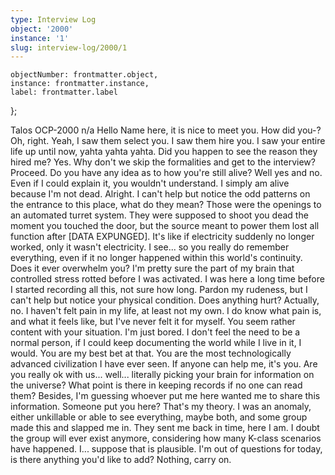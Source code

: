 ```yaml
---
type: Interview Log
object: '2000'
instance: '1'
slug: interview-log/2000/1
---
```


    objectNumber: frontmatter.object,
    instance: frontmatter.instance,
    label: frontmatter.label
};

<InterviewLog item={item} slug={frontmatter.slug}>
    <Fragment slot="interviewerName">Talos</Fragment>
    <Fragment slot="subjectName">OCP-2000</Fragment>
    <Fragment slot="topic">n/a</Fragment>
    <Fragment slot="body">
        <InterviewSpokenLine member={subject}>Hello Name here, it is nice to meet you.</InterviewSpokenLine>
        <InterviewSpokenLine member={interviewer}>How did you-? Oh, right.</InterviewSpokenLine>
        <InterviewSpokenLine member={subject}>Yeah, I saw them select you. I saw them hire you. I saw your entire life up until now, yahta yahta yahta.</InterviewSpokenLine>
        <InterviewSpokenLine member={interviewer}>Did you happen to see the reason they hired me?</InterviewSpokenLine>
        <InterviewSpokenLine member={subject}>Yes.</InterviewSpokenLine>
        <InterviewSpokenLine member={interviewer}>Why don't we skip the formalities and get to the interview?</InterviewSpokenLine>
        <InterviewSpokenLine member={subject}>Proceed.</InterviewSpokenLine>
        <InterviewSpokenLine member={interviewer}>Do you have any idea as to how you're still alive?</InterviewSpokenLine>
        <InterviewSpokenLine member={subject}>Well yes and no. Even if I could explain it, you wouldn't understand. I simply am alive because I'm not dead.</InterviewSpokenLine>
        <InterviewSpokenLine member={interviewer}>Alright. I can't help but notice the odd patterns on the entrance to this place, what do they mean?</InterviewSpokenLine>
        <InterviewSpokenLine member={subject}>Those were the openings to an automated turret system. They were supposed to shoot you dead the moment you touched the door, but the source meant to power them lost all function after [DATA EXPUNGED]. It's like if electricity suddenly no longer worked, only it wasn't electricity.</InterviewSpokenLine>
        <InterviewSpokenLine member={interviewer}>I see... so you really do remember everything, even if it no longer happened within this world's continuity. Does it ever overwhelm you?</InterviewSpokenLine>
        <InterviewSpokenLine member={subject}>I'm pretty sure the part of my brain that controlled stress rotted before I was activated. I was here a long time before I started recording all this, not sure how long.</InterviewSpokenLine>
        <InterviewSpokenLine member={interviewer}>Pardon my rudeness, but I can't help but notice your physical condition. Does anything hurt?</InterviewSpokenLine>
        <InterviewSpokenLine member={subject}>Actually, no. I haven't felt pain in my life, at least not my own. I do know what pain is, and what it feels like, but I've never felt it for myself.</InterviewSpokenLine>
        <InterviewSpokenLine member={interviewer}>You seem rather content with your situation.</InterviewSpokenLine>
        <InterviewSpokenLine member={subject}>I'm just bored. I don't feel the need to be a normal person, if I could keep documenting the world while I live in it, I would. You are my best bet at that. You are the most technologically advanced civilization I have ever seen. If anyone can help me, it's you.</InterviewSpokenLine>
        <InterviewSpokenLine member={interviewer}>Are you really ok with us... well... literally picking your brain for information on the universe?</InterviewSpokenLine>
        <InterviewSpokenLine member={subject}>What point is there in keeping records if no one can read them? Besides, I'm guessing whoever put me here wanted me to share this information.</InterviewSpokenLine>
        <InterviewSpokenLine member={interviewer}>Someone put you here?</InterviewSpokenLine>
        <InterviewSpokenLine member={subject}>That's my theory. I was an anomaly, either unkillable or able to see everything, maybe both, and some group made this and slapped me in. They sent me back in time, here I am. I doubt the group will ever exist anymore, considering how many K-class scenarios have happened.</InterviewSpokenLine>
        <InterviewSpokenLine member={interviewer}>I... suppose that is plausible. I'm out of questions for today, is there anything you'd like to add?</InterviewSpokenLine>
        <InterviewSpokenLine member={subject}>Nothing, carry on.</InterviewSpokenLine>
    </Fragment>
    <Fragment slot="notes"></Fragment>
</InterviewLog>
